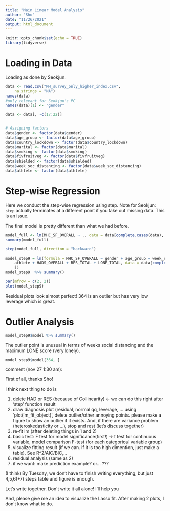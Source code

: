 ```yaml
---
title: "Main Linear Model Analysis"
author: "Sho"
date: "11/26/2021"
output: html_document
---
```


```r
knitr::opts_chunk$set(echo = TRUE)
library(tidyverse)
```


# Loading in Data 

Loading as done by Seokjun. 

```r
data <- read.csv("MH_survey_only_higher_index.csv",
    na.strings = "NA")
names(data)
#only relevant for Seokjun's PC 
names(data)[1] <- "gender"

data <- data[, -c(17:22)]


# Assigning factors 
data$gender <- factor(data$gender)
data$age_group <- factor(data$age_group)
data$country_lockdown <- factor(data$country_lockdown)
data$marital <- factor(data$marital)
data$smoking <- factor(data$smoking)
data$fivfruitveg <- factor(data$fivfruitveg)
data$shielded <- factor(data$shielded)
data$week_soc_distancing <- factor(data$week_soc_distancing)
data$athlete <- factor(data$athlete)
```



# Step-wise Regression 

Here we conduct the step-wise regression using step. 
Note for Seokjun: `step` actually terminates at a different point if you take out missing data. 
This is an issue. 

The final model is pretty different than what we had before. 

```r
model_full <- lm(MHC_SF_OVERALL ~ ., data = data[complete.cases(data), ])
summary(model_full)

step(model_full, direction = "backward")
```





```r
model_step9 = lm(formula = MHC_SF_OVERALL ~ gender + age_group + week_soc_distancing + 
    athlete + HADS_OVERALL + RES_TOTAL + LONE_TOTAL, data = data[complete.cases(data), 
    ])  
model_step9  %>% summary()
```

```r
par(mfrow = c(2, 2))
plot(model_step9)
```

Residual plots look almost perfect!  364 is an outlier but has very low leverage which is great.  

# Outlier Analysis

```r
model_step9$model %>% summary()
```

The outlier point is unusual in terms of weeks social distancing and the maximum LONE score (very lonely).  

```r
model_step9$model[364, ]
```


comment (nov 27 1:30 am): 

First of all, thanks Sho!

I think next thing to do is

1. delete HAD or RES (because of Collinearity) <- we can do this right after 'step' function result
2. draw diagnosis plot (residual, normal qq, leverage, ... using 'plot(lm_fit_object)', 
    delete outlier/other annoying points.
    please make a figure to show an outlier if it exists.
    And, if there are variance problem (heteroskedasticity or ...), stop and rest (let's discuss together)
3. re-fit lm (after deleting things in 1 and 2)
4. basic test: F test for model significance(first!) -> 
    t test for continuous variable, model comparison F-test (for each categorical variable group)
5. visualize fitting result (if we can. if it is too high dimention, just make a table). See R^2/AIC/BIC,...
6. residual analysis (same as 2)
7. if we want:
    make prediction example?
    or... ???

(I think) By Tuesday, we don't have to finish writing everything, but
just 4,5,6(+7) steps table and figure is enough.

Let's write together. Don't write it all alone! I'll help you

And, please give me an idea to visualize the Lasso fit. 
After making 2 plots, I don't know what to do.
